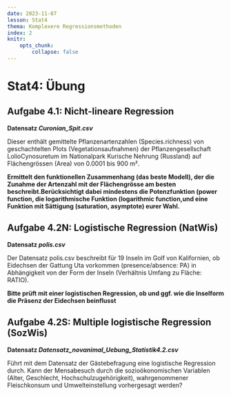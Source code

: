```yaml
---
date: 2023-11-07
lesson: Stat4
thema: Komplexere Regressionsmethoden
index: 2
knitr:
    opts_chunk:
        collapse: false
---
```


# Stat4: Übung

##	Aufgabe 4.1: Nicht-lineare Regression

**Datensatz *Curonian_Spit.csv***

Dieser enthält gemittelte Pflanzenartenzahlen (Species.richness) von
geschachtelten Plots (Vegetationsaufnahmen) der Pflanzengesellschaft LolioCynosuretum im Nationalpark Kurische Nehrung (Russland) auf
Flächengrössen (Area) von 0.0001 bis 900 m².

**Ermittelt den funktionellen Zusammenhang (das beste Modell), der die Zunahme der Artenzahl mit der Flächengrösse am besten beschreibt.Berücksichtigt dabei mindestens die Potenzfunktion (power function, die logarithmische Funktion (logarithmic function,und eine Funktion mit Sättigung (saturation, asymptote) eurer Wahl.**

## Aufgabe 4.2N: Logistische Regression (NatWis)

**Datensatz *polis.csv***

Der Datensatz polis.csv beschreibt für 19 Inseln im Golf von Kalifornien, ob Eidechsen der Gattung Uta vorkommen (presence/absence: PA) in Abhängigkeit von der Form der Inseln (Verhältnis Umfang zu Fläche: RATIO). 

**Bitte prüft mit einer logistischen Regression, ob und ggf. wie die Inselform die Präsenz der Eidechsen beinflusst**

## Aufgabe 4.2S: Multiple logistische Regression (SozWis)

**Datensatz *Datensatz_novanimal_Uebung_Statistik4.2.csv***

Führt mit dem Datensatz der Gästebefragung eine logistische Regression durch. 
Kann der Mensabesuch durch die sozioökonomischen Variablen (Alter, Geschlecht, Hochschulzugehörigkeit), wahrgenommener Fleischkonsum und Umwelteinstellung vorhergesagt werden?
